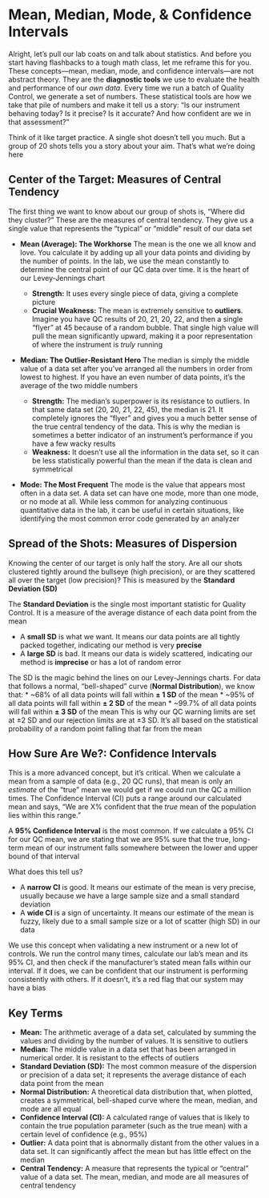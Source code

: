 # Mean, Median, Mode, & Confidence Intervals {-}

Alright, let's pull our lab coats on and talk about statistics. And before you start having flashbacks to a tough math class, let me reframe this for you. These concepts—mean, median, mode, and confidence intervals—are not abstract theory. They are the **diagnostic tools** we use to evaluate the health and performance of our *own data*. Every time we run a batch of Quality Control, we generate a set of numbers. These statistical tools are how we take that pile of numbers and make it tell us a story: "Is our instrument behaving today? Is it precise? Is it accurate? And how confident are we in that assessment?"

Think of it like target practice. A single shot doesn't tell you much. But a group of 20 shots tells you a story about your aim. That's what we're doing here

## **Center of the Target: Measures of Central Tendency** {-}

The first thing we want to know about our group of shots is, "Where did they cluster?" These are the measures of central tendency. They give us a single value that represents the "typical" or "middle" result of our data set

*   **Mean (Average): The Workhorse**
    The mean is the one we all know and love. You calculate it by adding up all your data points and dividing by the number of points. In the lab, we use the mean constantly to determine the central point of our QC data over time. It is the heart of our Levey-Jennings chart

    *   **Strength:** It uses every single piece of data, giving a complete picture
    *   **Crucial Weakness:** The mean is extremely sensitive to **outliers**. Imagine you have QC results of 20, 21, 20, 22, and then a single "flyer" at 45 because of a random bubble. That single high value will pull the mean significantly upward, making it a poor representation of where the instrument is *truly* running

*   **Median: The Outlier-Resistant Hero**
    The median is simply the middle value of a data set after you've arranged all the numbers in order from lowest to highest. If you have an even number of data points, it's the average of the two middle numbers

    *   **Strength:** The median's superpower is its resistance to outliers. In that same data set (20, 20, 21, 22, 45), the median is 21. It completely ignores the "flyer" and gives you a much better sense of the true central tendency of the data. This is why the median is sometimes a better indicator of an instrument's performance if you have a few wacky results
    *   **Weakness:** It doesn't use all the information in the data set, so it can be less statistically powerful than the mean if the data is clean and symmetrical

*   **Mode: The Most Frequent**
    The mode is the value that appears most often in a data set. A data set can have one mode, more than one mode, or no mode at all. While less common for analyzing continuous quantitative data in the lab, it can be useful in certain situations, like identifying the most common error code generated by an analyzer

## **Spread of the Shots: Measures of Dispersion** {-}

Knowing the center of our target is only half the story. Are all our shots clustered tightly around the bullseye (high precision), or are they scattered all over the target (low precision)? This is measured by the **Standard Deviation (SD)**

The **Standard Deviation** is the single most important statistic for Quality Control. It is a measure of the average distance of each data point from the mean

*   A **small SD** is what we want. It means our data points are all tightly packed together, indicating our method is very **precise**
*   A **large SD** is bad. It means our data is widely scattered, indicating our method is **imprecise** or has a lot of random error

The SD is the magic behind the lines on our Levey-Jennings charts. For data that follows a normal, "bell-shaped" curve (**Normal Distribution**), we know that:
*   ~68% of all data points will fall within **± 1 SD** of the mean
*   ~95% of all data points will fall within **± 2 SD** of the mean
*   ~99.7% of all data points will fall within **± 3 SD** of the mean
This is why our QC warning limits are set at ±2 SD and our rejection limits are at ±3 SD. It's all based on the statistical probability of a random point falling that far from the mean

## **How Sure Are We?: Confidence Intervals** {-}

This is a more advanced concept, but it's critical. When we calculate a mean from a sample of data (e.g., 20 QC runs), that mean is only an *estimate* of the "true" mean we would get if we could run the QC a million times. The Confidence Interval (CI) puts a range around our calculated mean and says, "We are X% confident that the *true* mean of the population lies within this range."

A **95% Confidence Interval** is the most common. If we calculate a 95% CI for our QC mean, we are stating that we are 95% sure that the true, long-term mean of our instrument falls somewhere between the lower and upper bound of that interval

What does this tell us?

*   A **narrow CI** is good. It means our estimate of the mean is very precise, usually because we have a large sample size and a small standard deviation
*   A **wide CI** is a sign of uncertainty. It means our estimate of the mean is fuzzy, likely due to a small sample size or a lot of scatter (high SD) in our data

We use this concept when validating a new instrument or a new lot of controls. We run the control many times, calculate our lab's mean and its 95% CI, and then check if the manufacturer's stated mean falls within our interval. If it does, we can be confident that our instrument is performing consistently with others. If it doesn't, it's a red flag that our system may have a bias

## **Key Terms** {-}

*   **Mean:** The arithmetic average of a data set, calculated by summing the values and dividing by the number of values. It is sensitive to outliers
*   **Median:** The middle value in a data set that has been arranged in numerical order. It is resistant to the effects of outliers
*   **Standard Deviation (SD):** The most common measure of the dispersion or precision of a data set; it represents the average distance of each data point from the mean
*   **Normal Distribution:** A theoretical data distribution that, when plotted, creates a symmetrical, bell-shaped curve where the mean, median, and mode are all equal
*   **Confidence Interval (CI):** A calculated range of values that is likely to contain the true population parameter (such as the true mean) with a certain level of confidence (e.g., 95%)
*   **Outlier:** A data point that is abnormally distant from the other values in a data set. It can significantly affect the mean but has little effect on the median
*   **Central Tendency:** A measure that represents the typical or "central" value of a data set. The mean, median, and mode are all measures of central tendency
